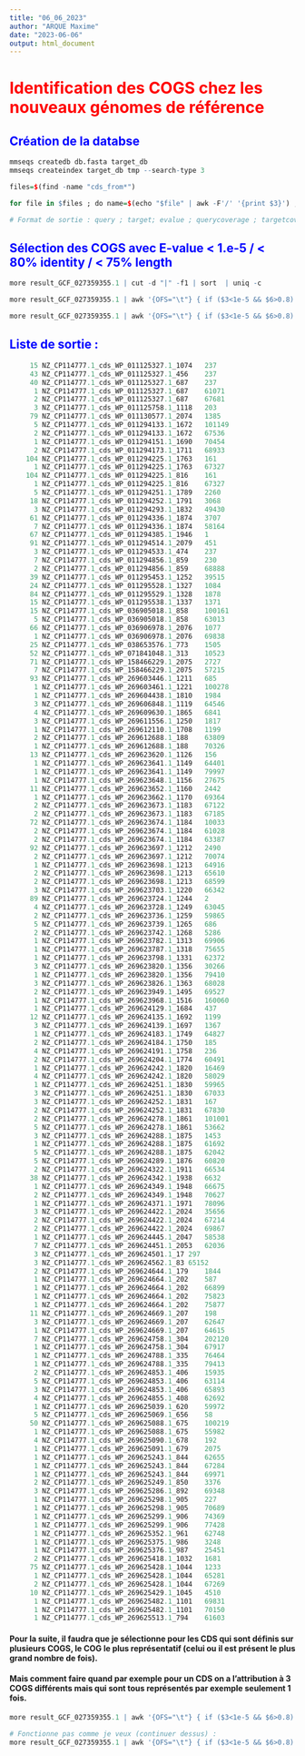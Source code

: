 ```yaml
---
title: "06_06_2023"
author: "ARQUE Maxime"
date: "2023-06-06"
output: html_document
---
```


# <span style="color:red"> Identification des COGS chez les nouveaux génomes de référence </span>

## <span style="color:blue"> Création de la databse </span>

```r
mmseqs createdb db.fasta target_db
mmseqs createindex target_db tmp --search-type 3

files=$(find -name "cds_from*")

for file in $files ; do name=$(echo "$file" | awk -F'/' '{print $3}') ; mmseqs easy-search "$file" target_db "result_${name}" tmp --format-output "query,target,evalue,qcov,tcov,pident,qlen,tlen,alnlen" ; done

# Format de sortie : query ; target; evalue ; querycoverage ; targetcoverage ; percentage of identical matches ; query length ; target length ; alignement length

```

## <span style="color:blue"> Sélection des COGS avec E-value < 1.e-5 / < 80% identity /  < 75% length </span>

```r
more result_GCF_027359355.1 | cut -d "|" -f1 | sort  | uniq -c

more result_GCF_027359355.1 | awk '{OFS="\t"} { if ($3<1e-5 && $6>0.8) { ratio = ($7 <= $8) ? $9/$7 : $9/$8; if (ratio > 0.75) { print $1,$2,$3,$6,ratio }}}'

more result_GCF_027359355.1 | awk '{OFS="\t"} { if ($3<1e-5 && $6>0.8) { ratio = ($7 <= $8) ? $9/$7 : $9/$8; if (ratio > 0.75) { print $1,$2,$3,$6,ratio }}}' | cut -d "|" -f1 | sort -k1 | uniq -c
```

## <span style="color:blue"> Liste de sortie :  </span>

```r
     15 NZ_CP114777.1_cds_WP_011125327.1_1074	237
     43 NZ_CP114777.1_cds_WP_011125327.1_456	237
     40 NZ_CP114777.1_cds_WP_011125327.1_687	237
      1 NZ_CP114777.1_cds_WP_011125327.1_687	61071
      2 NZ_CP114777.1_cds_WP_011125327.1_687	67681
      3 NZ_CP114777.1_cds_WP_011125758.1_1118	203
     79 NZ_CP114777.1_cds_WP_011130577.1_2074	1385
      5 NZ_CP114777.1_cds_WP_011294133.1_1672	101149
      2 NZ_CP114777.1_cds_WP_011294133.1_1672	67536
      1 NZ_CP114777.1_cds_WP_011294151.1_1690	70454
      2 NZ_CP114777.1_cds_WP_011294173.1_1711	68933
    104 NZ_CP114777.1_cds_WP_011294225.1_1763	161
      1 NZ_CP114777.1_cds_WP_011294225.1_1763	67327
    104 NZ_CP114777.1_cds_WP_011294225.1_816	161
      1 NZ_CP114777.1_cds_WP_011294225.1_816	67327
      5 NZ_CP114777.1_cds_WP_011294251.1_1789	2260
     18 NZ_CP114777.1_cds_WP_011294252.1_1791	3068
      3 NZ_CP114777.1_cds_WP_011294293.1_1832	49430
     61 NZ_CP114777.1_cds_WP_011294336.1_1874	3707
      7 NZ_CP114777.1_cds_WP_011294336.1_1874	58164
     67 NZ_CP114777.1_cds_WP_011294385.1_1946	1
     91 NZ_CP114777.1_cds_WP_011294514.1_2079	451
      3 NZ_CP114777.1_cds_WP_011294533.1_474	237
      7 NZ_CP114777.1_cds_WP_011294856.1_859	230
      2 NZ_CP114777.1_cds_WP_011294856.1_859	68888
     39 NZ_CP114777.1_cds_WP_011295453.1_1252	39515
     24 NZ_CP114777.1_cds_WP_011295528.1_1327	1084
     84 NZ_CP114777.1_cds_WP_011295529.1_1328	1878
     15 NZ_CP114777.1_cds_WP_011295538.1_1337	1371
     15 NZ_CP114777.1_cds_WP_036905018.1_858	100161
      5 NZ_CP114777.1_cds_WP_036905018.1_858	63013
     66 NZ_CP114777.1_cds_WP_036906978.1_2076	1077
      1 NZ_CP114777.1_cds_WP_036906978.1_2076	69838
     25 NZ_CP114777.1_cds_WP_038653576.1_773	1505
     52 NZ_CP114777.1_cds_WP_071841048.1_313	10523
     71 NZ_CP114777.1_cds_WP_158466229.1_2075	2727
      7 NZ_CP114777.1_cds_WP_158466229.1_2075	57215
     93 NZ_CP114777.1_cds_WP_269603446.1_1211	685
      1 NZ_CP114777.1_cds_WP_269603461.1_1221	100278
      1 NZ_CP114777.1_cds_WP_269604438.1_1810	1984
      3 NZ_CP114777.1_cds_WP_269606848.1_1119	64546
      4 NZ_CP114777.1_cds_WP_269609630.1_1865	6841
      3 NZ_CP114777.1_cds_WP_269611556.1_1250	1817
      1 NZ_CP114777.1_cds_WP_269612110.1_1708	1199
      2 NZ_CP114777.1_cds_WP_269612688.1_188	63809
      1 NZ_CP114777.1_cds_WP_269612688.1_188	70326
     13 NZ_CP114777.1_cds_WP_269623620.1_1126	156
      1 NZ_CP114777.1_cds_WP_269623641.1_1149	64401
      1 NZ_CP114777.1_cds_WP_269623641.1_1149	79997
      1 NZ_CP114777.1_cds_WP_269623648.1_1156	27675
     11 NZ_CP114777.1_cds_WP_269623652.1_1160	2442
      1 NZ_CP114777.1_cds_WP_269623662.1_1170	69364
      2 NZ_CP114777.1_cds_WP_269623673.1_1183	67122
      2 NZ_CP114777.1_cds_WP_269623673.1_1183	67185
     72 NZ_CP114777.1_cds_WP_269623674.1_1184	10033
      2 NZ_CP114777.1_cds_WP_269623674.1_1184	61028
      2 NZ_CP114777.1_cds_WP_269623674.1_1184	63387
     92 NZ_CP114777.1_cds_WP_269623697.1_1212	2490
      2 NZ_CP114777.1_cds_WP_269623697.1_1212	70074
      1 NZ_CP114777.1_cds_WP_269623698.1_1213	64916
      2 NZ_CP114777.1_cds_WP_269623698.1_1213	65610
      2 NZ_CP114777.1_cds_WP_269623698.1_1213	68599
      3 NZ_CP114777.1_cds_WP_269623703.1_1220	66342
     89 NZ_CP114777.1_cds_WP_269623724.1_1244	2
      4 NZ_CP114777.1_cds_WP_269623728.1_1249	63045
      2 NZ_CP114777.1_cds_WP_269623736.1_1259	59865
      5 NZ_CP114777.1_cds_WP_269623739.1_1265	686
      2 NZ_CP114777.1_cds_WP_269623742.1_1268	5286
      1 NZ_CP114777.1_cds_WP_269623782.1_1313	69906
      1 NZ_CP114777.1_cds_WP_269623787.1_1318	75655
      1 NZ_CP114777.1_cds_WP_269623798.1_1331	62372
      3 NZ_CP114777.1_cds_WP_269623820.1_1356	30266
      1 NZ_CP114777.1_cds_WP_269623820.1_1356	79410
      3 NZ_CP114777.1_cds_WP_269623826.1_1363	68028
      2 NZ_CP114777.1_cds_WP_269623949.1_1495	69527
      1 NZ_CP114777.1_cds_WP_269623968.1_1516	160060
      1 NZ_CP114777.1_cds_WP_269624129.1_1684	437
     12 NZ_CP114777.1_cds_WP_269624135.1_1692	1199
      3 NZ_CP114777.1_cds_WP_269624139.1_1697	1367
      1 NZ_CP114777.1_cds_WP_269624183.1_1749	64827
      2 NZ_CP114777.1_cds_WP_269624184.1_1750	185
      4 NZ_CP114777.1_cds_WP_269624191.1_1758	236
      2 NZ_CP114777.1_cds_WP_269624204.1_1774	60491
      1 NZ_CP114777.1_cds_WP_269624242.1_1820	16469
      4 NZ_CP114777.1_cds_WP_269624242.1_1820	58029
      1 NZ_CP114777.1_cds_WP_269624251.1_1830	59965
      3 NZ_CP114777.1_cds_WP_269624251.1_1830	67033
      3 NZ_CP114777.1_cds_WP_269624252.1_1831	167
      2 NZ_CP114777.1_cds_WP_269624252.1_1831	67830
      2 NZ_CP114777.1_cds_WP_269624278.1_1861	101001
      5 NZ_CP114777.1_cds_WP_269624278.1_1861	53662
      3 NZ_CP114777.1_cds_WP_269624288.1_1875	1453
      1 NZ_CP114777.1_cds_WP_269624288.1_1875	61692
      5 NZ_CP114777.1_cds_WP_269624288.1_1875	62042
      5 NZ_CP114777.1_cds_WP_269624289.1_1876	60820
      2 NZ_CP114777.1_cds_WP_269624322.1_1911	66534
     38 NZ_CP114777.1_cds_WP_269624342.1_1938	6632
      1 NZ_CP114777.1_cds_WP_269624349.1_1948	66675
      2 NZ_CP114777.1_cds_WP_269624349.1_1948	70627
      1 NZ_CP114777.1_cds_WP_269624371.1_1971	78096
      3 NZ_CP114777.1_cds_WP_269624422.1_2024	35656
      2 NZ_CP114777.1_cds_WP_269624422.1_2024	67214
      2 NZ_CP114777.1_cds_WP_269624422.1_2024	69867
      1 NZ_CP114777.1_cds_WP_269624445.1_2047	58538
      7 NZ_CP114777.1_cds_WP_269624451.1_2053	62036
      3 NZ_CP114777.1_cds_WP_269624501.1_17	297
      3 NZ_CP114777.1_cds_WP_269624562.1_83	65152
      2 NZ_CP114777.1_cds_WP_269624644.1_179	1844
      1 NZ_CP114777.1_cds_WP_269624664.1_202	587
      1 NZ_CP114777.1_cds_WP_269624664.1_202	66899
      1 NZ_CP114777.1_cds_WP_269624664.1_202	75823
      1 NZ_CP114777.1_cds_WP_269624664.1_202	75877
     11 NZ_CP114777.1_cds_WP_269624669.1_207	198
      3 NZ_CP114777.1_cds_WP_269624669.1_207	62647
      1 NZ_CP114777.1_cds_WP_269624669.1_207	64615
      7 NZ_CP114777.1_cds_WP_269624758.1_304	202120
      1 NZ_CP114777.1_cds_WP_269624758.1_304	67917
      1 NZ_CP114777.1_cds_WP_269624788.1_335	76464
      1 NZ_CP114777.1_cds_WP_269624788.1_335	79413
      2 NZ_CP114777.1_cds_WP_269624853.1_406	15935
      5 NZ_CP114777.1_cds_WP_269624853.1_406	63114
      3 NZ_CP114777.1_cds_WP_269624853.1_406	65893
      4 NZ_CP114777.1_cds_WP_269624855.1_408	62692
      1 NZ_CP114777.1_cds_WP_269625039.1_620	59972
      5 NZ_CP114777.1_cds_WP_269625069.1_656	58
     50 NZ_CP114777.1_cds_WP_269625088.1_675	100219
      1 NZ_CP114777.1_cds_WP_269625088.1_675	55982
      4 NZ_CP114777.1_cds_WP_269625090.1_678	192
      1 NZ_CP114777.1_cds_WP_269625091.1_679	2075
      1 NZ_CP114777.1_cds_WP_269625243.1_844	62655
      1 NZ_CP114777.1_cds_WP_269625243.1_844	67284
      1 NZ_CP114777.1_cds_WP_269625243.1_844	69971
      2 NZ_CP114777.1_cds_WP_269625249.1_850	3376
      3 NZ_CP114777.1_cds_WP_269625286.1_892	69348
      1 NZ_CP114777.1_cds_WP_269625298.1_905	227
      1 NZ_CP114777.1_cds_WP_269625298.1_905	70689
      1 NZ_CP114777.1_cds_WP_269625299.1_906	74369
      1 NZ_CP114777.1_cds_WP_269625299.1_906	77428
      1 NZ_CP114777.1_cds_WP_269625352.1_961	62748
      1 NZ_CP114777.1_cds_WP_269625375.1_986	3248
      1 NZ_CP114777.1_cds_WP_269625376.1_987	25451
      2 NZ_CP114777.1_cds_WP_269625418.1_1032	1681
     75 NZ_CP114777.1_cds_WP_269625428.1_1044	1233
      1 NZ_CP114777.1_cds_WP_269625428.1_1044	65281
      2 NZ_CP114777.1_cds_WP_269625428.1_1044	67269
     10 NZ_CP114777.1_cds_WP_269625429.1_1045	4510
      1 NZ_CP114777.1_cds_WP_269625482.1_1101	69831
      1 NZ_CP114777.1_cds_WP_269625482.1_1101	70150
      1 NZ_CP114777.1_cds_WP_269625513.1_794	61603
```

#### Pour la suite, il faudra que je sélectionne pour les CDS qui sont définis sur plusieurs COGS, le COG le plus représentatif (celui ou il est présent le plus grand nombre de fois).

#### Mais comment faire quand par exemple pour un CDS on a l'attribution à 3 COGS différents mais qui sont tous représentés par exemple seulement 1 fois.

```r
more result_GCF_027359355.1 | awk '{OFS="\t"} { if ($3<1e-5 && $6>0.8) { ratio = ($7 <= $8) ? $9/$7 : $9/$8; if (ratio > 0.75) { print $1,$2,$3,$6,ratio }}}' | cut -d "|" -f1 | sort -k1 | uniq -c

# Fonctionne pas comme je veux (continuer dessus) :
more result_GCF_027359355.1 | awk '{OFS="\t"} { if ($3<1e-5 && $6>0.8) { ratio = ($7 <= $8) ? $9/$7 : $9/$8; if (ratio > 0.75) { print $1,$2,$3,$6,ratio }}}' | cut -d "|" -f1 | sort -k1 | uniq -c | awk 'BEGIN {FS="\t"} {if ($1 > max[$2]) {max[$2] = $1}} END {for (id in max) {print id, max[id]}}'

```




